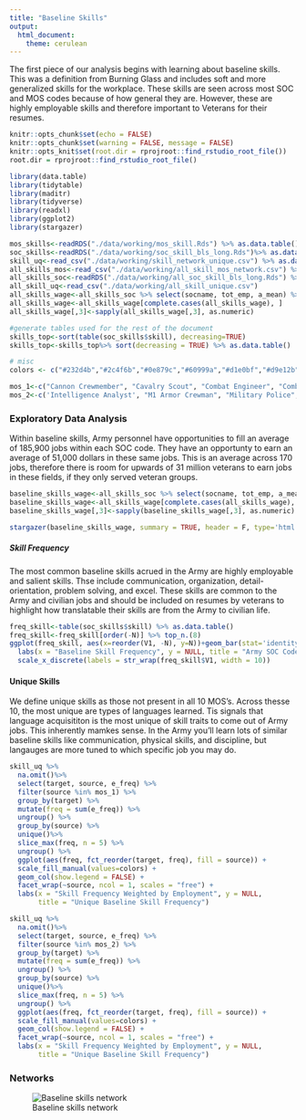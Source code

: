```yaml
---
title: "Baseline Skills"
output: 
  html_document:
    theme: cerulean
---
```


The first piece of our analysis begins with learning about baseline skills. This was a definition from Burning Glass and includes soft and more generalized skills for the workplace. These skills are seen across most SOC and MOS codes because of how general they are. However, these are highly employable skills and therefore important to Veterans for their resumes.

```r
knitr::opts_chunk$set(echo = FALSE)
knitr::opts_chunk$set(warning = FALSE, message = FALSE) 
knitr::opts_knit$set(root.dir = rprojroot::find_rstudio_root_file())
root.dir = rprojroot::find_rstudio_root_file()
```


```r
library(data.table)
library(tidytable)
library(maditr)
library(tidyverse)
library(readxl)
library(ggplot2)
library(stargazer)
```

```r

mos_skills<-readRDS("./data/working/mos_skill.Rds") %>% as.data.table()
soc_skills<-readRDS("./data/working/soc_skill_bls_long.Rds")%>% as.data.table()
skill_uq<-read_csv("./data/working/skill_network_unique.csv") %>% as.data.table()
all_skills_mos<-read_csv("./data/working/all_skill_mos_network.csv") %>% as.data.table()
all_skills_soc<-readRDS("./data/working/all_soc_skill_bls_long.Rds") %>% as.data.table()
all_skill_uq<-read_csv("./data/working/all_skill_unique.csv")
all_skills_wage<-all_skills_soc %>% select(socname, tot_emp, a_mean) %>% unique()
all_skills_wage<-all_skills_wage[complete.cases(all_skills_wage), ]
all_skills_wage[,3]<-sapply(all_skills_wage[,3], as.numeric)

#generate tables used for the rest of the document
skills_top<-sort(table(soc_skills$skill), decreasing=TRUE)
skills_top<-skills_top%>% sort(decreasing = TRUE) %>% as.data.table()

# misc
colors <- c("#232d4b","#2c4f6b","#0e879c","#60999a","#d1e0bf","#d9e12b","#e6ce3a","#e6a01d","#e57200","#fdfdfd")

mos_1<-c("Cannon Crewmember", "Cavalry Scout", "Combat Engineer", "Combat Medic Specialist", "Infantryman")
mos_2<-c('Intelligence Analyst', "M1 Armor Crewman", "Military Police", "Unit Supply Specialist", "Wheeled Vehicle Repairer")

```

### Exploratory Data Analysis

Within baseline skills, Army personnel have opportunities to fill an average of 185,900 jobs within each SOC code. They have an opportunty to earn an average of 51,000 dollars in these same jobs. This is an average across 170 jobs, therefore there is room for upwards of 31 million veterans to earn jobs in these fields, if they only served veteran groups.

```r
baseline_skills_wage<-all_skills_soc %>% select(socname, tot_emp, a_mean) %>% unique()
baseline_skills_wage<-all_skills_wage[complete.cases(all_skills_wage), ]
baseline_skills_wage[,3]<-sapply(baseline_skills_wage[,3], as.numeric)
```
```r
stargazer(baseline_skills_wage, summary = TRUE, header = F, type='html', covariate.labels = c("Employment", "Salary"))
```

#####  Skill Frequency

The most common baseline skills acrued in the Army are highly employable and salient skills. Thse include communication, organization, detail-orientation, problem solving, and excel. These skills are common to the Army and civilian jobs and should be included on resumes by veterans to highlight how translatable their skills are from the Army to civilian life.

```r
freq_skill<-table(soc_skills$skill) %>% as.data.table()
freq_skill<-freq_skill[order(-N)] %>% top_n.(8)
ggplot(freq_skill, aes(x=reorder(V1, -N), y=N))+geom_bar(stat='identity', fill=colors[1]) +
  labs(x = "Baseline Skill Frequency", y = NULL, title = "Army SOC Code Baseline Skills")+
  scale_x_discrete(labels = str_wrap(freq_skill$V1, width = 10))
```

#### Unique Skills

We define unique skills as those not present in all 10 MOS's. Across thesse 10, the most unique are types of languages learned. Tis signals that language acquisititon is the most unique of skill traits to come out of Army jobs. This inherently mamkes sense. In the Army you'll learn lots of similar baseline skills like communication, physical skills, and discipline, but langauges are more tuned to which specific job you may do.

```r
skill_uq %>%
  na.omit()%>%
  select(target, source, e_freq) %>%
  filter(source %in% mos_1) %>%
  group_by(target) %>%
  mutate(freq = sum(e_freq)) %>%
  ungroup() %>%
  group_by(source) %>%
  unique()%>%
  slice_max(freq, n = 5) %>%
  ungroup() %>%
  ggplot(aes(freq, fct_reorder(target, freq), fill = source)) +
  scale_fill_manual(values=colors) +
  geom_col(show.legend = FALSE) +
  facet_wrap(~source, ncol = 1, scales = "free") +
  labs(x = "Skill Frequency Weighted by Employment", y = NULL,
       title = "Unique Baseline Skill Frequency")
```

```r
skill_uq %>%
  na.omit()%>%
  select(target, source, e_freq) %>%
  filter(source %in% mos_2) %>%
  group_by(target) %>%
  mutate(freq = sum(e_freq)) %>%
  ungroup() %>%
  group_by(source) %>%
  unique()%>%
  slice_max(freq, n = 5) %>%
  ungroup() %>%
  ggplot(aes(freq, fct_reorder(target, freq), fill = source)) +
  scale_fill_manual(values=colors) +
  geom_col(show.legend = FALSE) +
  facet_wrap(~source, ncol = 1, scales = "free") +
  labs(x = "Skill Frequency Weighted by Employment", y = NULL,
       title = "Unique Baseline Skill Frequency")
```

### Networks
![Baseline skills network](./src/web/ari_pages/images/baseline.png) 
